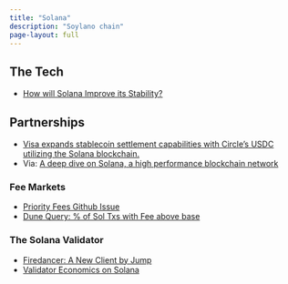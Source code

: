```yaml
---
title: "Solana"
description: "Soylano chain"
page-layout: full
---
```


## The Tech

- [How will Solana Improve its Stability?](https://medium.com/chorus-one/how-will-solana-improve-its-stability-6d4b0ba41866)

## Partnerships

- [Visa expands stablecoin settlement capabilities with Circle's USDC utilizing the Solana blockchain.](https://www.businesswire.com/news/home/20230905549860/en/Visa-Expands-Stablecoin-Settlement-Capabilities-to-Merchant-Acquirers)
- Via: [A deep dive on Solana, a high performance blockchain network](https://usa.visa.com/solutions/crypto/deep-dive-on-solana.html)

### Fee Markets

- [Priority Fees Github Issue](https://github.com/solana-labs/solana/issues/22820)
- [Dune Query: % of Sol Txs with Fee above base](https://dune.com/queries/1111217/1898826)

### The Solana Validator

- [Firedancer: A New Client by Jump](https://jumpcrypto.com/jump-crypto-sets-out-to-build-new-validator-client-for-the-solana-blockchain-to-increase-the-throughput-and-reliability-of-the-network/)
- [Validator Economics on Solana](https://medium.com/chorus-one/exploring-validator-economics-on-solana-cb1498a3aef6)